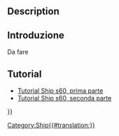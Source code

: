 <languages/>
{{UnfinishedDocu}}

{{Docnav
|[[Ship_Tank|Create a new tank]]
|[[Ship_LoadCondition|Create a new loading condition]]
|[[Ship_Workbench|Ship]]
|IconL=Ship_Tank.svg
|IconR=Ship_LoadCondition.svg
|IconC=Workbench_Ship.svg
}}

<div class="mw-translate-fuzzy">
{{GuiCommand/it|Name=Ship TankCapacity|Name/it=Capacità serbatoio|MenuLocation=Weights → Curva di capacità del serbatoio||Workbenches=[[Ship Workbench/it|Ship]]|Shortcut=|SeeAlso=}}
</div>

== Description == 

<div class="mw-translate-fuzzy">
== Introduzione ==
Da fare
</div>

<span id="Tutorials"></span>
==Tutorial==

<div class="mw-translate-fuzzy">
* [[FreeCAD-Ship s60 tutorial/it|Tutorial Ship s60, prima parte ]]
* [[FreeCAD-Ship s60 tutorial (II)/it|Tutorial Ship s60, seconda parte]]
</div>


{{Docnav
|[[Ship_Tank|Create a new tank]]
|[[Ship_LoadCondition|Create a new loading condition]]
|[[Ship_Workbench|Ship]]
|IconL=Ship_Tank.svg
|IconR=Ship_LoadCondition.svg
|IconC=Workbench_Ship.svg
}}

{{Userdocnavi{{#translation:}}}}
[[Category:Ship{{#translation:}}]]